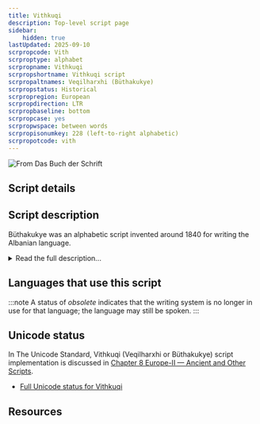 ```yaml
---
title: Vithkuqi
description: Top-level script page
sidebar:
    hidden: true
lastUpdated: 2025-09-10
scrpropcode: Vith
scrproptype: alphabet
scrpropname: Vithkuqi
scrpropshortname: Vithkuqi script
scrpropaltnames: Veqilharxhi (Büthakukye)
scrpropstatus: Historical
scrpropregion: European
scrpropdirection: LTR
scrpropbaseline: bottom
scrpropcase: yes
scrpropwspace: between words
scrpropisonumkey: 228 (left-to-right alphabetic)
scrpropotcode: vith
---
```



![](../images/vith-sample.png "From Das Buch der Schrift")

## Script details

<ScriptDetails />

## Script description

Büthakukye was an alphabetic script invented around 1840 for writing the Albanian language.

<details>
<summary>Read the full description...</summary>It is sometimes called Veqilharxhi, after its inventor, Naum Veqilharxhi, or Vithkuqi, after his birthplace, the village of Vithkuq. The script was written from left to right using thirty-two characters. There is modern interest in this historic script.
</details>

## Languages that use this script

:::note
A status of _obsolete_ indicates that the writing system is no longer in use for that language; the language may still be spoken.
:::

<WsList script='Vith' wsMax='5' />

## Unicode status

In The Unicode Standard, Vithkuqi (Veqilharxhi or Büthakukye) script implementation is discussed in [Chapter 8 Europe-II — Ancient and Other Scripts](https://www.unicode.org/versions/latest/core-spec/chapter-8/#G40863).

- [Full Unicode status for Vithkuqi](/scrlang/unicode/vith-unicode)



## Resources

<ScriptResources detailSummary='seemore' />


